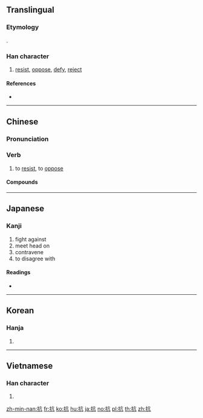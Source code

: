 ==Translingual==

===Etymology===
{{Han compound|手|亢|alt1=扌|ls=psc|c1=s|c2=p}}.

===Han character===
{{Han char|rn=64|rad=手|as=04|sn=7|four=50017|canj=QYHN|ids=⿰扌亢}}

# [[resist]], [[oppose]], [[defy]], [[reject]]

====References====
* {{Han ref|kx=0422.020|dkj=11889|dj=0769.020|hdz=31843.040|uh=6297|ud=25239|bh=A7DC|bd=42972}}

----

==Chinese==
{{zh-forms}}

===Pronunciation===
{{zh-pron
|m=kàng
|c=kong3
|h=pfs=khong
|md=
|mn=khòng
|w=
|mc=y
|oc=y
|cat=v
}}

===Verb===
{{zh-verb}}

# to [[resist]], to [[oppose]]
#: {{zh-usex|抗日 戰爭|"War of '''Resistance Against''' Japan" (the {{w|Second Sino-Japanese War}})}}

====Compounds====
{{zh-der|抗體|反抗|抗日|抗爭|抗議}}

----

==Japanese==

===Kanji===
{{ja-kanji|grade=c|rs=手04}}

# fight against
# meet head on
# contravene
# to disagree with

====Readings====
* {{ja-readings|goon=[[こう]] (kō), [[ごう]] (gō) {{non-joyo-reading}}|kanon=[[こう]] (kō)|kun=[[あらがう]] (aragau), [[ふせぐ]] (fusegu)}}

----

==Korean==

===Hanja===
{{ko-hanja|hangeul=항|eumhun=|rv=hang|mr=hang|y=hang}}

# {{defn|lang=ko|sort=手04}}

----

==Vietnamese==

===Han character===
{{vi-hantu|[[kháng]]|rs=手04}}

# {{defn|lang=vi|sort=手04}}

[[zh-min-nan:抗]]
[[fr:抗]]
[[ko:抗]]
[[hu:抗]]
[[ja:抗]]
[[no:抗]]
[[pl:抗]]
[[th:抗]]
[[zh:抗]]